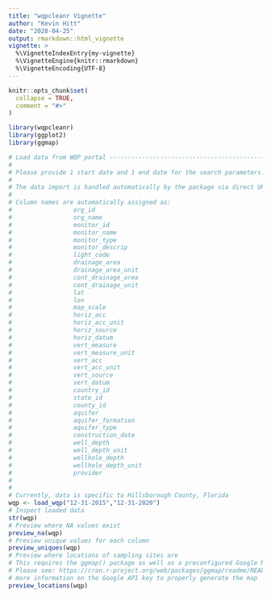 ```yaml
---
title: "wqpcleanr Vignette"
author: "Kevin Hitt"
date: "2020-04-25"
output: rmarkdown::html_vignette
vignette: >
  %\VignetteIndexEntry{my-vignette}
  %\VignetteEngine{knitr::rmarkdown}
  %\VignetteEncoding{UTF-8}
---
```


```r
knitr::opts_chunk$set(
  collapse = TRUE,
  comment = "#>"
)
```

```r
library(wqpcleanr)
library(ggplot2)
library(ggmap)
```

```r
# Load data from WQP portal -----------------------------------------------
#
# Please provide 1 start date and 1 end date for the search parameters.
#
# The data import is handled automatically by the package via direct URL download.
#
# Column names are automatically assigned as:
#                 org_id
#                 org_name
#                 monitor_id
#                 monitor_name
#                 monitor_type
#                 monitor_descrip
#                 light_code
#                 drainage_area
#                 drainage_area_unit
#                 cont_drainage_area
#                 cont_drainage_unit
#                 lat
#                 lon
#                 map_scale
#                 horiz_acc
#                 horiz_acc_unit
#                 horiz_source
#                 horiz_datum
#                 vert_measure
#                 vert_measure_unit
#                 vert_acc
#                 vert_acc_unit
#                 vert_source
#                 vert_datum
#                 country_id
#                 state_id
#                 county_id
#                 aquifer
#                 aquifer_formation
#                 aquifer_type
#                 construction_date
#                 well_depth
#                 well_depth_unit
#                 wellhole_depth
#                 wellhole_depth_unit
#                 provider
#
#
# Currently, data is specific to Hillsborough County, Florida
wqp <- load_wqp("12-31-2015","12-31-2020")
# Inspect loaded data
str(wqp)
# Preview where NA values exist
preview_na(wqp)
# Preview unique values for each column
preview_uniques(wqp)
# Preview where locations of sampling sites are
# This requires the ggmap() package as well as a preconfigured Google Maps API key
# Please see: https://cran.r-project.org/web/packages/ggmap/readme/README.html for
# more information on the Google API key to properly generate the map
preview_locations(wqp)
```
